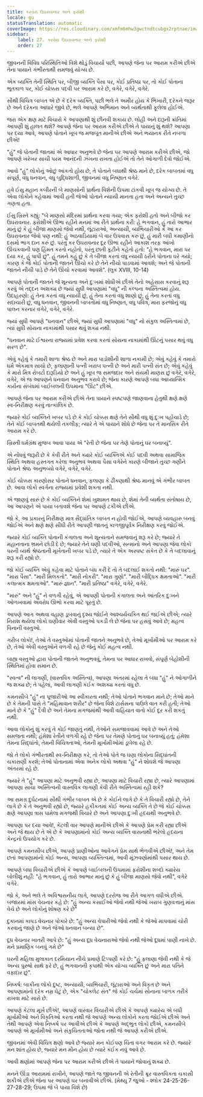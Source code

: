 ```yaml
---
title: કરવેરા ઉઘરાવનાર અને ફરોશી
locale: gu
statusTranslation: automatic
coverImage: https://res.cloudinary.com/xmfm6mhw3gwctndtcubgx2rptnae/image/upload/v1740468922/small_cover_tratado_de_psicologia_revolucionaria_a4c0dca4e0.webp
sidebar:
    label: 27. કરવેરા ઉઘરાવનાર અને ફરોશી
    order: 27
---
```

જીવનની વિવિધ પરિસ્થિતિઓ વિશે થોડું વિચાર્યા પછી, આપણે જેના પર આરામ કરીએ છીએ તેના પાયાને ગંભીરતાથી સમજવું યોગ્ય છે.

એક વ્યક્તિ તેની સ્થિતિ પર, બીજી વ્યક્તિ પૈસા પર, કોઈ પ્રતિષ્ઠા પર, તો કોઈ પોતાના ભૂતકાળ પર, કોઈ ચોક્કસ પદવી પર આરામ કરે છે, વગેરે, વગેરે, વગેરે.

સૌથી વિચિત્ર બાબત એ છે કે દરેક વ્યક્તિ, પછી ભલે તે અમીર હોય કે ભિખારી, દરેકને જરૂર છે અને દરેકના આધારે જીવે છે, ભલે આપણે અભિમાન અને વ્યર્થતાથી ફૂલેલા હોઈએ.

જરા એક ક્ષણ માટે વિચારો કે આપણાથી શું છીનવી શકાય છે. લોહી અને દારૂની ક્રાંતિમાં આપણી શું હાલત થશે? આપણે જેના પર આરામ કરીએ છીએ તે પાયાનું શું થશે? આપણા પર દયા આવે, આપણે પોતાને ખૂબ જ મજબૂત માનીએ છીએ અને ભયાનક રીતે નબળા છીએ!

"હું" જે પોતાની જાતમાં એ આધાર અનુભવે છે જેના પર આપણે આરામ કરીએ છીએ, જો આપણે ખરેખર સાચી પરમ આનંદની ઝંખના રાખતા હોઈએ તો તેને ઓગાળી દેવો જોઈએ.

આવો "હું" લોકોનું ઓછું આંકતો હોય છે, તે પોતાને બધાથી શ્રેષ્ઠ માને છે, દરેક બાબતમાં વધુ સંપૂર્ણ, વધુ ધનવાન, વધુ બુદ્ધિશાળી, જીવનમાં વધુ નિષ્ણાત વગેરે.

હવે ઈસુ મહાન કબીરની બે માણસોની પ્રાર્થના વિશેની ઉપમા ટાંકવી ખૂબ જ યોગ્ય છે. તે એવા લોકોને કહેવામાં આવી હતી જેઓ પોતાને ન્યાયી માનતા હતા અને અન્યને તુચ્છ ગણતા હતા.

ઈસુ ખ્રિસ્તે કહ્યું: "બે માણસો મંદિરમાં પ્રાર્થના કરવા ગયા; એક ફરોશી હતો અને બીજો કર ઉઘરાવનાર. ફરોશીએ ઊભા રહીને મનમાં આ રીતે પ્રાર્થના કરી: હે ભગવાન, હું તારો આભાર માનું છું કે હું બીજા માણસો જેવો નથી, લૂંટારાઓ, અન્યાયી, વ્યભિચારીઓ કે આ કર ઉઘરાવનાર જેવો પણ નથી: હું અઠવાડિયામાં બે વાર ઉપવાસ કરું છું, હું મારી બધી કમાણીનો દસમો ભાગ દાન કરું છું. પરંતુ કર ઉઘરાવનાર દૂર ઊભા રહીને આકાશ તરફ આંખો ઊંચકવાની પણ હિંમત કરતો નહોતો, પરંતુ છાતી કૂટીને કહેતો હતો: "હે ભગવાન, મારા પર દયા કર, હું પાપી છું". હું તમને કહું છું કે તે બીજા કરતાં વધુ ન્યાયી ઠરીને પોતાના ઘરે ગયો; કારણ કે જે કોઈ પોતાની જાતને ઊંચો કરે છે તેને નીચો પાડવામાં આવશે; અને જે પોતાની જાતને નીચી પાડે છે તેને ઊંચો કરવામાં આવશે". (લુક XVIII, 10-14)

આપણે પોતાની જાતને જે શૂન્યતા અને દુઃખમાં શોધીએ છીએ તેનો અહેસાસ કરવાનું શરૂ કરવું એ તદ્દન અશક્ય છે જ્યાં સુધી આપણામાં "વધુ" ની કલ્પના અસ્તિત્વમાં હોય. ઉદાહરણો: હું તેના કરતાં વધુ ન્યાયી છું, હું તેના કરતાં વધુ શાણો છું, હું તેના કરતાં વધુ સદાચારી છું, વધુ ધનવાન, જીવનની બાબતોમાં વધુ નિષ્ણાત, વધુ પવિત્ર, મારા ફરજોનું વધુ પાલન કરનાર વગેરે, વગેરે, વગેરે.

જ્યાં સુધી આપણે "ધનવાન" છીએ, જ્યાં સુધી આપણામાં "વધુ" નો સંકુલ અસ્તિત્વમાં છે, ત્યાં સુધી સોયના નાકામાંથી પસાર થવું શક્ય નથી.

"ધનવાન માટે ઈશ્વરના રાજ્યમાં પ્રવેશ કરવા કરતાં સોયના નાકામાંથી ઊંટનું પસાર થવું વધુ સરળ છે".

એવું કહેવું કે તમારી શાળા શ્રેષ્ઠ છે અને મારા પાડોશીની શાળા નકામી છે; એવું કહેવું કે તમારો ધર્મ એકમાત્ર સાચો છે, ફલાણાની પત્ની ખરાબ પત્ની છે અને મારી પત્ની સંત છે; એવું કહેવું કે મારો મિત્ર રોબર્ટો દારૂડિયો છે અને હું ખૂબ જ સમજદાર અને સંયમી માણસ છું વગેરે, વગેરે, વગેરે, એ જ આપણને ધનવાન અનુભવ કરાવે છે; જેના કારણે આપણે બધા આધ્યાત્મિક કાર્યના સંબંધમાં બાઈબલની ઉપમાના "ઊંટ" છીએ.

આપણે જેના પર આરામ કરીએ છીએ તેના પાયાને સ્પષ્ટપણે જાણવાના હેતુથી ક્ષણે ક્ષણે સ્વ-નિરીક્ષણ કરવું તાત્કાલિક છે.

જ્યારે કોઈ વ્યક્તિને ખબર પડે છે કે કોઈ ચોક્કસ ક્ષણે તેને સૌથી વધુ શું દુઃખ પહોંચાડે છે; તેને કોઈ બાબતથી થયેલી તકલીફ; ત્યારે તે એ પાયાને શોધે છે જેના પર તે માનસિક રીતે આરામ કરે છે.

ખ્રિસ્તી ધર્મગ્રંથ મુજબ આવા પાયા એ "રેતી છે જેના પર તેણે પોતાનું ઘર બનાવ્યું".

એ નોંધવું જરૂરી છે કે કેવી રીતે અને ક્યારે કોઈ વ્યક્તિએ કોઈ પદવી અથવા સામાજિક સ્થિતિ અથવા હસ્તગત કરેલા અનુભવ અથવા પૈસા વગેરેને કારણે બીજાને તુચ્છ ગણીને પોતાને શ્રેષ્ઠ અનુભવ્યો વગેરે, વગેરે, વગેરે.

કોઈ ચોક્કસ કારણોસર પોતાને ધનવાન, ફલાણા કે ઢીંકણાથી શ્રેષ્ઠ માનવું એ ગંભીર બાબત છે. આવા લોકો સ્વર્ગના રાજ્યમાં પ્રવેશી શકતા નથી.

એ જાણવું સારું છે કે કોઈ વ્યક્તિને શેમાં ખુશામત થાય છે, શેમાં તેની વ્યર્થતા સંતોષાય છે, આ આપણને એ પાયા બતાવશે જેના પર આપણે ટકીએ છીએ.

જો કે, આ પ્રકારનું નિરીક્ષણ માત્ર સૈદ્ધાંતિક બાબત ન હોવી જોઈએ, આપણે વ્યવહારુ બનવું જોઈએ અને ક્ષણે ક્ષણે સીધી રીતે આપણી જાતનું કાળજીપૂર્વક નિરીક્ષણ કરવું જોઈએ.

જ્યારે કોઈ વ્યક્તિ પોતાની કંગાલતા અને શૂન્યતાને સમજવાનું શરૂ કરે છે; જ્યારે તે મહાનતાના ભ્રમને છોડી દે છે; જ્યારે તેને ઘણી પદવીઓ, સન્માનો અને આપણા જેવા લોકો પરની વ્યર્થ શ્રેષ્ઠતાની મૂર્ખતાની ખબર પડે છે, ત્યારે તે એક અસ્પષ્ટ સંકેત છે કે તે બદલાવાનું શરૂ કરી રહ્યો છે.

જો કોઈ વ્યક્તિ એવું કહેવા માટે પોતાને બંધ કરી દે તો તે બદલાઈ શકતો નથી: "મારું ઘર". "મારા પૈસા". "મારી મિલકતો". "મારી નોકરી". "મારા ગુણો". "મારી બૌદ્ધિક ક્ષમતાઓ". "મારી કલાત્મક ક્ષમતાઓ". "મારું જ્ઞાન". "મારી પ્રતિષ્ઠા" વગેરે, વગેરે, વગેરે.

"મારું" અને "હું" ને વળગી રહેવું, એ આપણી પોતાની કંગાલતા અને આંતરિક દુઃખને ઓળખવામાં અવરોધ ઊભો કરવા માટે પૂરતું છે.

આપણે આગ અથવા વહાણ ડૂબવાનું દૃશ્ય જોઈને આશ્ચર્યચકિત થઈ જઈએ છીએ; ત્યારે નિરાશ થયેલા લોકો ઘણીવાર એવી વસ્તુઓ પકડી લે છે જેના પર હસવું આવે છે; મહત્વ વિનાની વસ્તુઓ.

ગરીબ લોકો!, તેઓ તે વસ્તુઓમાં પોતાની જાતને અનુભવે છે, તેઓ મૂર્ખામીઓ પર આરામ કરે છે, તેઓ એવી વસ્તુઓને વળગી રહે છે જેનું કોઈ મહત્વ નથી.

બાહ્ય વસ્તુઓ દ્વારા પોતાની જાતને અનુભવવું, તેમના પર આધાર રાખવો, સંપૂર્ણ બેહોશીની સ્થિતિમાં હોવા સમાન છે.

"સ્વત્વ" ની લાગણી, (વાસ્તવિક અસ્તિત્વ), આપણા અંતરમાં રહેલા તે બધા "હું" ને ઓગાળીને જ શક્ય છે; તે પહેલાં, આવી લાગણી કંઈક અશક્ય કરતાં વધુ છે.

કમનસીબે "હું" ના પૂજારીઓ આ સ્વીકારતા નથી; તેઓ પોતાને ભગવાન માને છે; તેઓ માને છે કે તેમની પાસે તે "મહિમાવાન શરીર" છે જેના વિશે ટાર્સસના પાઉલે વાત કરી હતી; તેઓ માને છે કે "હું" દૈવી છે અને તેમના મગજમાંથી આવી વાહિયાત વાતો કોઈ દૂર કરી શકતું નથી.

આવા લોકોનું શું કરવું તે કોઈ જાણતું નથી, તેઓને સમજાવવામાં આવે છે અને તેઓ સમજતા નથી; હંમેશા રેતીને વળગી રહે છે જેના પર તેમણે પોતાનું ઘર બનાવ્યું હતું; હંમેશા તેમના સિદ્ધાંતો, તેમની વિચિત્રતાઓ, તેમની મૂર્ખામીઓમાં ડૂબેલા રહે છે.

જો તે લોકો ગંભીરતાથી સ્વ-નિરીક્ષણ કરે, તો તેઓ પોતે જ ઘણા લોકોના સિદ્ધાંતની ચકાસણી કરશે; તેઓ પોતાનામાં એવા અનેક લોકો અથવા "હું" ને શોધશે જે આપણા અંતરમાં રહે છે.

જ્યારે તે "હું" આપણા માટે અનુભવી રહ્યા છે, આપણા માટે વિચારી રહ્યા છે, ત્યારે આપણામાં આપણા સાચા અસ્તિત્વની વાસ્તવિક લાગણી કેવી રીતે અસ્તિત્વમાં રહી શકે?

આ સમગ્ર દુર્ઘટનામાં સૌથી ગંભીર બાબત એ છે કે કોઈને લાગે છે કે તે વિચારી રહ્યો છે, તેને લાગે છે કે તે અનુભવી રહ્યો છે, જ્યારે હકીકતમાં કોઈ અન્ય વ્યક્તિ તે છે જે કોઈ ચોક્કસ ક્ષણે આપણા ત્રાસ પામેલા મગજથી વિચારે છે અને આપણા દુઃખી હૃદયથી અનુભવે છે.

આપણા પર દયા આવે!, કેટલી વાર આપણે માનીએ છીએ કે આપણે પ્રેમ કરી રહ્યા છીએ અને જે થાય છે તે એ છે કે આપણામાંનો કોઈ અન્ય વ્યક્તિ વાસનાથી ભરેલો હૃદયના કેન્દ્રનો ઉપયોગ કરે છે.

આપણે કમનસીબ છીએ, આપણે પ્રાણીઓના આવેગને પ્રેમ સાથે ભેળવીએ છીએ!, અને તેમ છતાં આપણામાંનો કોઈ અન્ય, આપણા વ્યક્તિત્વમાં, આવી મૂંઝવણોમાંથી પસાર થાય છે.

આપણે બધા વિચારીએ છીએ કે આપણે બાઈબલની ઉપમામાં ફરોશીના શબ્દો ક્યારેય બોલીશું નહીં: "હે ભગવાન, હું તારો આભાર માનું છું કે હું બીજા માણસો જેવો નથી", વગેરે વગેરે.

જો કે, અને ભલે તે અવિશ્વસનીય લાગે, આપણે દરરોજ આ રીતે આગળ વધીએ છીએ. બજારમાં માંસ વેચનાર કહે છે: "હું અન્ય કસાઈઓ જેવો નથી જેઓ ખરાબ ગુણવત્તાનું માંસ વેચે છે અને લોકોનું શોષણ કરે છે"

દુકાનમાં કાપડ વેચનાર પોકારે છે: "હું અન્ય વેપારીઓ જેવો નથી કે જેઓ માપવામાં ચોરી કરવાનું જાણે છે અને જેઓ ધનવાન બન્યા છે".

દૂધ વેચનાર ખાતરી આપે છે: "હું અન્ય દૂધ વેચનારાઓ જેવો નથી જેઓ દૂધમાં પાણી નાખે છે. મને પ્રમાણિક બનવું ગમે છે"

ઘરની મહિલા મુલાકાત દરમિયાન નીચે પ્રમાણે ટિપ્પણી કરે છે: "હું ફલાણા જેવી નથી કે જે અન્ય પુરુષો સાથે ફરે છે, હું ભગવાનની કૃપાથી એક યોગ્ય વ્યક્તિ છું અને મારા પતિને વફાદાર છું".

નિષ્કર્ષ: બાકીના લોકો દુષ્ટ, અન્યાયી, વ્યભિચારી, લૂંટારાઓ અને વિકૃત છે અને આપણામાંનો દરેક નમ્ર ઘેટું છે, એક "ચોકલેટ સંત" જે કોઈ ચર્ચમાં સોનાના બાળક તરીકે રાખવા માટે સારો છે.

આપણે કેટલા મૂર્ખ છીએ!, આપણે વારંવાર વિચારીએ છીએ કે આપણે ક્યારેય એ બધી મૂર્ખામીઓ અને વિકૃતિઓ કરતા નથી જે આપણે અન્ય લોકોને કરતા જોઈએ છીએ અને તેથી આપણે એવા નિષ્કર્ષ પર આવીએ છીએ કે આપણે અદ્ભુત લોકો છીએ, કમનસીબે આપણે એ મૂર્ખામીઓ અને સંકુચિતતાઓ જોતા નથી જે આપણે કરીએ છીએ.

જીવનમાં એવી વિચિત્ર ક્ષણો આવે છે જ્યારે મન કોઈપણ ચિંતા વગર આરામ કરે છે. જ્યારે મન શાંત હોય છે, જ્યારે મન મૌન હોય છે ત્યારે કંઈક નવું આવે છે.

આવી ક્ષણોમાં આપણે જેના પર આરામ કરીએ છીએ તે પાયાને જોવાનું શક્ય છે.

મનને ઊંડા આરામમાં રાખીને, આપણે જાતે જ જીવનની એ રેતીની ક્રૂર વાસ્તવિકતા ચકાસી શકીએ છીએ જેના પર આપણે ઘર બનાવીએ છીએ. (મેથ્યુ 7 જુઓ - શ્લોક 24-25-26-27-28-29; ઉપમા જે બે પાયા વિશે છે)

